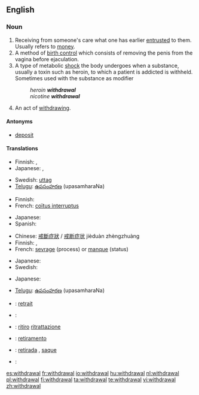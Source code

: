 ==English==
{{wikipedia}}

===Noun===
{{en-noun}}

# Receiving from someone's care what one has earlier [[entrusted]] to them.  Usually refers to [[money]].
# A method of [[birth control]] which consists of removing the penis from the vagina before ejaculation.
# A type of metabolic [[shock]] the body undergoes when a substance, usually a toxin such as heroin, to which a patient is addicted is withheld. Sometimes used with the substance as modifier
#: ''heroin '''withdrawal'''''
#: ''nicotine '''withdrawal'''''
# An act of [[withdraw]]ing.

====Antonyms====
* {{sense|receiving from someone's care}} [[deposit]]

====Translations====
{{trans-top|receiving from someone's care what one has earlier entrusted to them}}
* Finnish: {{t-|fi|nosto}} {{qualifier|money from a bank}}, {{t+|fi|otto}} {{qualifier|money from a bank}}
* Japanese: {{t|ja|引き出し|tr=hikidashi|sc=Jpan}}, {{t|ja|出金|tr=shukkin|sc=Jpan}}
{{trans-mid}}
* Swedish: [[uttag]] {{c}} {{qualifier|money from a bank}}
* [[Telugu]]: [[ఉపసంహరణ]] (upasamharaNa)
{{trans-bottom}}

{{trans-top|a method of birth control}}
* Finnish: {{t-|fi|keskeytetty yhdyntä}}
* French: [[coïtus interruptus]]
{{trans-mid}}
* Japanese: {{t|ja|膣外射精|tr=chitsugai-shasei|sc=Jpan}}
* Spanish: {{t-|es|coitus interruptus}}
{{trans-bottom}}

{{trans-top|a type of metabolic shock}}
* Chinese: [[戒斷症狀]] / [[戒断症状]] jièduàn zhèngzhuàng
* Finnish: {{t-|fi|vierotusoireet|p}}, {{t-|fi|vieroitus}}
* French: [[sevrage]] {{m}} (process) or [[manque]] {{m}} (status)
{{trans-mid}}
* Japanese: {{t|ja|禁断症状|tr=きんだんしょうじょう, kindan-shōjō|sc=Jpan}}
* Swedish: {{t+|sv|abstinens|c}}
{{trans-bottom}}

{{trans-top|an act of withdrawing}}
* Japanese: {{t|ja|引き出し|tr=ひきだし, hikidashi|sc=Jpan}}
{{trans-mid}}
* [[Telugu]]: [[ఉపసంహరణ]] (upasamharaNa)
{{trans-bottom}}

{{checktrans-top}}
* {{ttbc|French}}: [[retrait]] {{m}}
* {{ttbc|Greek}}: {{t|el|απόσυρση|f|sc=Grek}}
* {{ttbc|Italian}}: [[ritiro]] [[ritrattazione]]
* {{ttbc|Interlingua}}: [[retiramento]]
{{checktrans-mid}}
* {{ttbc|Portuguese}}: [[retirada]] {{f}}, [[saque]] {{m}}
* {{ttbc|Spanish}}: {{t-|es|retirada}}
{{checktrans-bottom}}

[[es:withdrawal]]
[[fr:withdrawal]]
[[io:withdrawal]]
[[hu:withdrawal]]
[[nl:withdrawal]]
[[pl:withdrawal]]
[[fi:withdrawal]]
[[ta:withdrawal]]
[[te:withdrawal]]
[[vi:withdrawal]]
[[zh:withdrawal]]